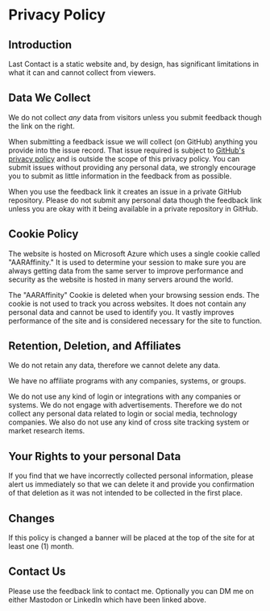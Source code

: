 # Privacy Policy

## Introduction

Last Contact is a static website and, by design, has significant limitations in what it can and cannot collect from viewers.

## Data We Collect

We do not collect *any* data from visitors unless you submit feedback though the link on the right.

When submitting a feedback issue we will collect (on GitHub) anything you provide into the issue record. That issue required is subject to [GitHub's privacy policy](https://docs.github.com/en/site-policy/privacy-policies/github-general-privacy-statement) and is outside the scope of this privacy policy. You can submit issues without providing any personal data, we strongly encourage you to submit as little information in the feedback from as possible.

When you use the feedback link it creates an issue in a private GitHub repository. Please do not submit any personal data though the feedback link unless you are okay with it being available in a private repository in GitHub.

## Cookie Policy

The website is hosted on Microsoft Azure which uses a single cookie called "AARAffinity." It is used to determine your session to make sure you are always getting data from the same server to improve performance and security as the website is hosted in many servers around the world.

The "AARAffinity" Cookie is deleted when your browsing session ends. The cookie is not used to track you across websites. It does not contain any personal data and cannot be used to identify you. It vastly improves performance of the site and is considered necessary for the site to function.

## Retention, Deletion, and Affiliates

We do not retain any data, therefore we cannot delete any data.

We have no affiliate programs with any companies, systems, or groups.

We do not use any kind of login or integrations with any companies or systems. We do not engage with advertisements. Therefore we do not collect any personal data related to login or social media, technology companies. We also do not use any kind of cross site tracking system or market research items.

## Your Rights to your personal Data

If you find that we have incorrectly collected personal information, please alert us immediately so that we can delete it and provide you confirmation of that deletion as it was not intended to be collected in the first place.

## Changes

If this policy is changed a banner will be placed at the top of the site for at least one (1) month.

## Contact Us

Please use the feedback link to contact me.
Optionally you can DM me on either Mastodon or LinkedIn which have been linked above.
